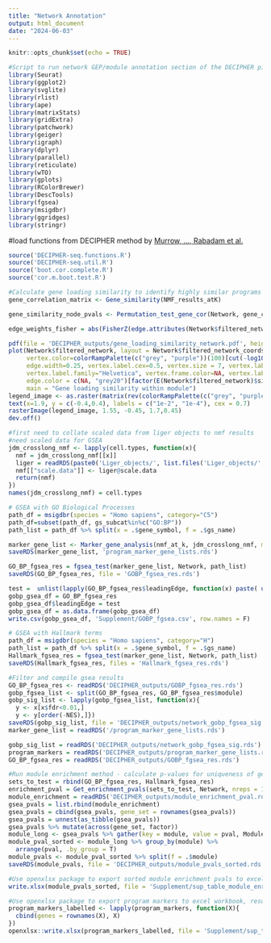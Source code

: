 ```yaml
---
title: "Network Annotation"
output: html_document
date: "2024-06-03"
---
```


```r
knitr::opts_chunk$set(echo = TRUE)
```

```r
#Script to run network GEP/module annotation section of the DECIPHER pipeline on JDM cross-long study data (post-nmf run and network construction)
library(Seurat)
library(ggplot2)
library(svglite)
library(rlist)
library(ape)
library(matrixStats)
library(gridExtra)
library(patchwork)
library(geiger)
library(igraph)
library(dplyr)
library(parallel)
library(reticulate)
library(wTO)
library(gplots)
library(RColorBrewer)
library(DescTools)
library(fgsea)
library(msigdbr)
library(ggridges)
library(stringr)
```
#load functions from DECIPHER method by 
[Murrow, ..., Rabadam et al.](https://doi.org/10.1016/j.cels.2022.06.005)
```r
source('DECIPHER-seq.functions.R')
source('DECIPHER-seq.util.R')
source('boot.cor.complete.R')
source('cor.m.boot.test.R')
```

```r
#Calculate gene loading similarity to identify highly similar programs
gene_correlation_matrix <- Gene_similarity(NMF_results_atK)

gene_similarity_node_pvals <- Permutation_test_gene_cor(Network, gene_correlation_matrix)

edge_weights_fisher = abs(FisherZ(edge.attributes(Network$filtered_network)$weight*edge.attributes(Network$filtered_network)$sign))

pdf(file = 'DECIPHER_outputs/gene_loading_similarity_network.pdf', height = 10, width = 10)
plot(Network$filtered_network, layout = Network$filtered_network_coords, 
     vertex.color=colorRampPalette(c("grey", "purple"))(100)[cut(-log10(gene_similarity_node_pvals), breaks = c(0, seq(-log10(0.01), 4, length.out = 100)))],
     edge.width=0.25, vertex.label.cex=0.5, vertex.size = 7, vertex.label.color="black", 
     vertex.label.family="Helvetica", vertex.frame.color=NA, vertex.label.font=2, vertex.label = NA,
     edge.color = c(NA, "grey20")[factor(E(Network$filtered_network)$sign>0)],
     main = "Gene loading similarity within module")
legend_image <- as.raster(matrix(rev(colorRampPalette(c("grey", "purple"))(100)), ncol=1))
text(x=1.9, y = c(-0.4,0.4), labels = c("1e-2", "1e-4"), cex = 0.7)
rasterImage(legend_image, 1.55, -0.45, 1.7,0.45)
dev.off()
```

```r
#first need to collate scaled data from liger objects to nmf results
#need scaled data for GSEA 
jdm_crosslong_nmf <- lapply(cell.types, function(x){
  nmf = jdm_crosslong_nmf[[x]]
  liger = readRDS(paste0('Liger_objects/', list.files('Liger_objects/', pattern = x)))
  nmf[["scale.data"]] <- liger@scale.data
  return(nmf)
})
names(jdm_crosslong_nmf) = cell.types
```


```r
# GSEA with GO Biological Processes 
path_df = msigdbr(species = "Homo sapiens", category="C5")
path_df=subset(path_df, gs_subcat%in%c("GO:BP"))
path_list = path_df %>% split(x = .$gene_symbol, f = .$gs_name)

marker_gene_list <- Marker_gene_analysis(nmf_at_k, jdm_crosslong_nmf, max.cores = 40)
saveRDS(marker_gene_list, 'program_marker_gene_lists.rds')

GO_BP_fgsea_res = fgsea_test(marker_gene_list, Network, path_list)
saveRDS(GO_BP_fgsea_res, file = 'GOBP_fgsea_res.rds')
```

```r
test =  unlist(lapply(GO_BP_fgsea_res$leadingEdge, function(x) paste( unlist(x), collapse=', ')))
gobp_gsea_df = GO_BP_fgsea_res
gobp_gsea_df$leadingEdge = test
gobp_gsea_df = as.data.frame(gobp_gsea_df)
write.csv(gobp_gsea_df, 'Supplement/GOBP_fgsea.csv', row.names = F)
```

```r
# GSEA with Hallmark terms
path_df = msigdbr(species = "Homo sapiens", category="H")
path_list = path_df %>% split(x = .$gene_symbol, f = .$gs_name)
Hallmark_fgsea_res = fgsea_test(marker_gene_list, Network, path_list)
saveRDS(Hallmark_fgsea_res, files = 'Hallmark_fgsea_res.rds')
```

```r
#Filter and compile gsea results
GO_BP_fgsea_res <- readRDS('DECIPHER_outputs/GOBP_fgsea_res.rds')
gobp_fgsea_list <- split(GO_BP_fgsea_res, GO_BP_fgsea_res$module)
gobp_sig_list <- lapply(gobp_fgsea_list, function(x){
  y <- x[x$fdr<0.01,]
  y <- y[order(-NES),]})
saveRDS(gobp_sig_list, file = 'DECIPHER_outputs/network_gobp_fgsea_sig.rds')
marker_gene_list = readRDS('/program_marker_gene_lists.rds')
```

```r
gobp_sig_list = readRDS('DECIPHER_outputs/network_gobp_fgsea_sig.rds')
program_markers = readRDS('DECIPHER_outputs/program_marker_gene_lists.rds')
GO_BP_fgsea_res = readRDS('DECIPHER_outputs/GOBP_fgsea_res.rds')
```

```r
#Run module enrichment method - calculate p-values for uniqueness of gene set to given module
sets_to_test = rbind(GO_BP_fgsea_res, Hallmark_fgsea_res)
enrichment_pval = Get_enrichment_pvals(sets_to_test, Network, nreps = 10000)
module_enrichment = readRDS('DECIPHER_outputs/module_enrichment_pval.rds')
gsea_pvals = list.rbind(module_enrichment)
gsea_pvals = cbind(gsea_pvals, gene_set = rownames(gsea_pvals))
gsea_pvals = unnest(as_tibble(gsea_pvals))
gsea_pvals %>% mutate(across(gene_set, factor))
module_long <- gsea_pvals %>% gather(key = module, value = pval, Module_4:Module_3, factor_key = T)
module_pval_sorted <- module_long %>% group_by(module) %>%
  arrange(pval, .by_group = T)
module_pvals <- module_pval_sorted %>% split(f = .$module)
saveRDS(module_pvals, file = 'DECIPHER_outputs/module_pvals_sorted.rds')
```

```r
#Use openxlsx package to export sorted module enrichment pvals to excel workbook, results for each module on own sheet in workbook
write.xlsx(module_pvals_sorted, file = 'Supplement/sup_table_module_enrichment_pvals.xlsx')
```

```r
#Use openxlsx package to export program markers to excel workbook, results for each cell type on own sheet in workbook
program_markers_labelled <- lapply(program_markers, function(X){
  cbind(genes = rownames(X), X)
})
openxlsx::write.xlsx(program_markers_labelled, file = 'Supplement/sup_table_program_markers.xlsx')
```
